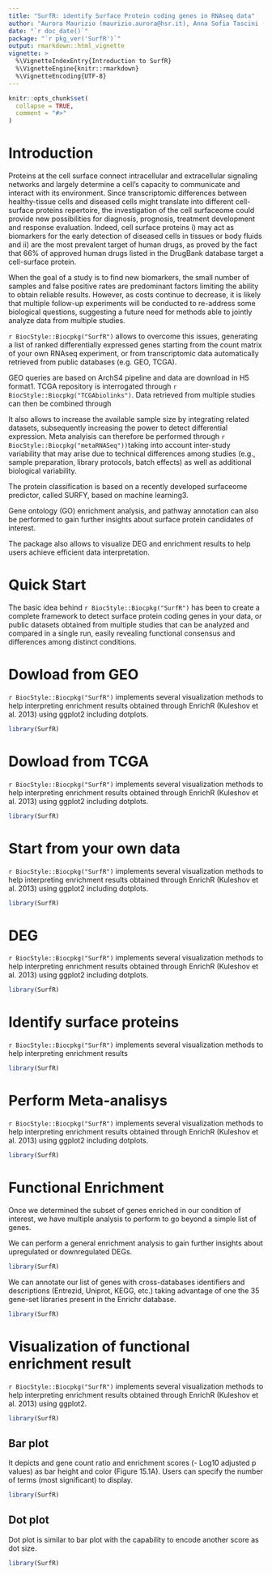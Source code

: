 ```yaml
---
title: "SurfR: identify Surface Protein coding genes in RNAseq data"
author: "Aurora Maurizio (maurizio.aurora@hsr.it), Anna Sofia Tascini (tascini.annasofia@unisr.it), Marco Morelli (morelli.marco@hsr.it)"
date: "`r doc_date()`"
package: "`r pkg_ver('SurfR')`"
output: rmarkdown::html_vignette
vignette: >
  %\VignetteIndexEntry{Introduction to SurfR}
  %\VignetteEngine{knitr::rmarkdown}
  %\VignetteEncoding{UTF-8}
---
```


```r
knitr::opts_chunk$set(
  collapse = TRUE,
  comment = "#>"
)
```
# Introduction

Proteins at the cell surface connect intracellular and extracellular signaling networks and largely determine a cell’s capacity to communicate and interact with its environment. Since transcriptomic differences between healthy-tissue cells and diseased cells might translate into different cell-surface proteins repertoire, the investigation of the cell surfaceome could provide new possibilities for diagnosis, prognosis, treatment development and response evaluation. Indeed, cell surface proteins i) may act as biomarkers for the early detection of diseased cells in tissues or body fluids and ii) are the most prevalent target of human drugs, as proved by the fact that 66% of approved human drugs listed in the DrugBank database target a cell-surface protein. 

When the goal of a study is to find new biomarkers, the small number of samples and false positive rates are predominant factors limiting the ability to obtain reliable results. However, as costs continue to decrease, it is likely that multiple follow-up experiments will be conducted to re-address some biological questions, suggesting a future need for methods able to jointly analyze data from multiple studies. 

`r BiocStyle::Biocpkg("SurfR")` allows to overcome this issues, generating a list of ranked differentially expressed genes starting from the count matrix of your own RNAseq experiment, or from transcriptomic data automatically retrieved from public databases (e.g. GEO, TCGA).

GEO queries are based on ArchS4 pipeline and data are download in H5 format1. TCGA repository is interrogated through `r BiocStyle::Biocpkg("TCGAbiolinks")`. Data retrieved from multiple studies can then be combined through

It also allows to increase the available sample size by integrating related datasets, subsequently increasing the power to detect differential expression. Meta analyisis can therefore be performed through `r BiocStyle::Biocpkg("metaRNASeq"))`taking into account inter-study variability that may arise due to technical differences among studies (e.g., sample preparation, library protocols, batch effects) as well as additional biological variability. 

The protein classification is based on a recently developed surfaceome predictor, called SURFY, based on machine learning3. 

Gene ontology (GO) enrichment analysis, and pathway annotation can also be performed to gain further insights about surface protein candidates of interest.

The package also allows to visualize DEG and enrichment results to help users achieve efficient data interpretation. 

# Quick Start

The basic idea behind `r BiocStyle::Biocpkg("SurfR")` has been to create a complete framework to detect
surface protein coding genes in your data, or public datasets obtained from multiple studies that can be analyzed and compared in a single run, easily revealing functional consensus and differences among distinct conditions.


# Dowload from GEO

`r BiocStyle::Biocpkg("SurfR")` implements several visualization methods to help interpreting enrichment results obtained through EnrichR (Kuleshov et al. 2013) using ggplot2 including dotplots.


```r
library(SurfR)
```



# Dowload from TCGA

`r BiocStyle::Biocpkg("SurfR")` implements several visualization methods to help interpreting enrichment results obtained through EnrichR (Kuleshov et al. 2013) using ggplot2 including dotplots.


```r
library(SurfR)
```


# Start from your own data

`r BiocStyle::Biocpkg("SurfR")` implements several visualization methods to help interpreting enrichment results obtained through EnrichR (Kuleshov et al. 2013) using ggplot2 including dotplots.


```r
library(SurfR)
```


# DEG

`r BiocStyle::Biocpkg("SurfR")` implements several visualization methods to help interpreting enrichment results obtained through EnrichR (Kuleshov et al. 2013) using ggplot2 including dotplots.


```r
library(SurfR)
```


# Identify surface proteins

`r BiocStyle::Biocpkg("SurfR")` implements several visualization methods to help interpreting enrichment results


```r
library(SurfR)
```


# Perform Meta-analisys

`r BiocStyle::Biocpkg("SurfR")` implements several visualization methods to help interpreting enrichment results obtained through EnrichR (Kuleshov et al. 2013) using ggplot2 including dotplots.



```r
library(SurfR)
```


# Functional Enrichment
Once we determined the subset of genes enriched in our condition of interest, we have multiple analysis to perform to go beyond a simple list of genes. 

We can perform a general enrichment analysis to gain further insights about upregulated or downregulated DEGs.

```r
library(SurfR)
```
We can annotate our list of genes with cross-databases identifiers and descriptions (Entrezid, Uniprot, KEGG, etc.) taking advantage of one the 35 gene-set libraries present in the Enrichr database.

```r
library(SurfR)
```


# Visualization of functional enrichment result
`r BiocStyle::Biocpkg("SurfR")` implements several visualization methods to help interpreting enrichment results obtained through EnrichR (Kuleshov et al. 2013) using ggplot2.


```r
library(SurfR)
```


## Bar plot 

It depicts and gene count ratio and enrichment scores (- Log10 adjusted p values) as bar height and color (Figure 15.1A). Users can specify the number of terms (most significant) to display.


```r
library(SurfR)
```

## Dot plot 

Dot plot is similar to bar plot with the capability to encode another score as dot size.


```r
library(SurfR)
```

